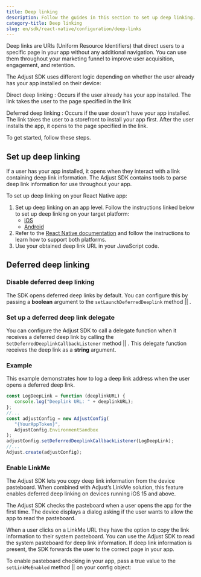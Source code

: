 ```yaml
---
title: Deep linking
description: Follow the guides in this section to set up deep linking.
category-title: Deep linking
slug: en/sdk/react-native/configuration/deep-links
---
```



Deep links are <Abbr>URIs (Uniform Resource Identifiers)</Abbr> that direct users to a specific page in your app without any additional navigation. You can use them throughout your marketing funnel to improve user acquisition, engagement, and retention.

The Adjust SDK uses different logic depending on whether the user already has your app installed on their device:

Direct deep linking
: Occurs if the user already has your app installed. The link takes the user to the page specified in the link

Deferred deep linking
: Occurs if the user doesn't have your app installed. The link takes the user to a storefront to install your app first. After the user installs the app, it opens to the page specified in the link.

To get started, follow these steps.

## Set up deep linking

If a user has your app installed, it opens when they interact with a link containing deep link information. The Adjust SDK contains tools to parse deep link information for use throughout your app.

To set up deep linking on your React Native app:

1. Set up deep linking on an app level. Follow the instructions linked below to set up deep linking on your target platform:
   - [iOS](/en/sdk/ios/configuration/deep-links)
   - [Android](/en/sdk/android/configuration/deep-links)
2. Refer to the [React Native documentation](https://reactnative.dev/docs/linking.html) and follow the instructions to learn how to support both platforms.
3. Use your obtained deep link URL in your JavaScript code.

## Deferred deep linking

### Disable deferred deep linking

The SDK opens deferred deep links by default. You can configure this by passing a **boolean** argument to the <Tooltip>`setLaunchDeferredDeeplink` method || <SetShouldLaunchDeeplinkSig /></Tooltip>.

<SetShouldLaunchDeeplink />

### Set up a deferred deep link delegate

You can configure the Adjust SDK to call a delegate function when it receives a deferred deep link by calling the <Tooltip>`SetDeferredDeeplinkCallbackListener` method || <SetDeferredDeeplinkCallbackListenerSig /></Tooltip>. This delegate function receives the deep link as a **string** argument.

<SetDeferredDeeplinkCallbackListener />

### Example

This example demonstrates how to log a deep link address when the user opens a deferred deep link.

```jsx {1-3, 9}
const LogDeepLink = function (deeplinkURL) {
   console.log("Deeplink URL: " + deeplinkURL);
};
//...
const adjustConfig = new AdjustConfig(
   "{YourAppToken}",
   AdjustConfig.EnvironmentSandbox
);
adjustConfig.setDeferredDeeplinkCallbackListener(LogDeepLink);
//...
Adjust.create(adjustConfig);
```

### Enable LinkMe

The Adjust SDK lets you copy deep link information from the device pasteboard. When combined with Adjust’s LinkMe solution, this feature enables deferred deep linking on devices running iOS 15 and above.

<Callout type="important">

The Adjust SDK checks the pasteboard when a user opens the app for the first time. The device displays a dialog asking if the user wants to allow the app to read the pasteboard.

</Callout>

When a user clicks on a LinkMe URL they have the option to copy the link information to their system pasteboard. You can use the Adjust SDK to read the system pasteboard for deep link information. If deep link information is present, the SDK forwards the user to the correct page in your app.

To enable pasteboard checking in your app, pass a true value to the <Tooltip>`setLinkMeEnabled` method || <SetLinkMeEnabledSig /></Tooltip> on your config object:

<SetLinkMeEnabled />
